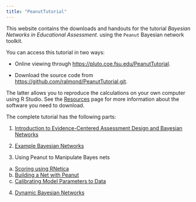 ```yaml
---
title: "PeanutTutorial"
---
```


This website contains the downloads and handouts for the tutorial *Bayesian Networks in Educational Assessment*. using the `Peanut` Bayesian network toolkit.

You can access this tutorial in two ways:

* Online viewing through <https://pluto.coe.fsu.edu/PeanutTutorial>. 

* Download the source code from <https://github.com/ralmond/PeanutTutorial.git>.

The latter allows you to reproduce the calculations on your own computer using R Studio. See the [Resources](Resources.qmd) page for more information about the software you need to download.

The complete tutorial has the following parts:

1.  [Introduction to Evidence-Centered Assessment Design and Bayesian Networks](ECD.qmd)

2.  [Example Bayesian Networks](BayesNets.qmd)

3.  Using Peanut to Manipulate Bayes nets

<!-- -->

a.  [Scoring using RNetica](Scoring.qmd)
b.  [Building a Net with Peanut](Building.qmd)
c.  [Calibrating Model Parameters to Data](Updating.qmd)

<!-- -->

4.  [Dynamic Bayesian Networks](Dynamic.qmd)
